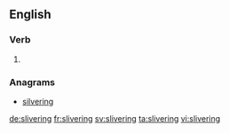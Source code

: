 ==English==

===Verb===
{{head|en}}

# {{present participle of|sliver|lang=en}}

===Anagrams===
* [[silvering#English|silvering]]

[[de:slivering]]
[[fr:slivering]]
[[sv:slivering]]
[[ta:slivering]]
[[vi:slivering]]